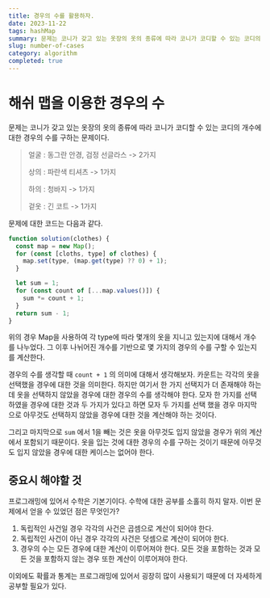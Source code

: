 ```yaml
---
title: 경우의 수를 활용하자.
date: 2023-11-22
tags: hashMap
summary: 문제는 코니가 갖고 있는 옷장의 옷의 종류에 따라 코니가 코디할 수 있는 코디의 개수에 대한 경우의 수를 구하는 문제이다. 경우의 수를 구하는 문제를 HashMap을 이용하여 어떻게 해결할 수 있는지에 대해서 알아보자.
slug: number-of-cases
category: algorithm
completed: true
---
```


# 해쉬 맵을 이용한 경우의 수

문제는 코니가 갖고 있는 옷장의 옷의 종류에 따라 코니가 코디할 수 있는 코디의 개수에 대한 경우의 수를 구하는 문제이다.

> 얼굴 : 동그란 안경, 검정 선글라스 -> 2가지
>
> 상의 : 파란색 티셔츠 -> 1가지
>
> 하의 : 청바지 -> 1가지
>
> 겉옷 : 긴 코트 -> 1가지

문제에 대한 코드는 다음과 같다.

```javascript
function solution(clothes) {
  const map = new Map();
  for (const [cloths, type] of clothes) {
    map.set(type, (map.get(type) ?? 0) + 1);
  }

  let sum = 1;
  for (const count of [...map.values()]) {
    sum *= count + 1;
  }
  return sum - 1;
}
```

위의 경우 Map을 사용하여 각 type에 따라 몇개의 옷을 지니고 있는지에 대해서 개수를 나누었다. 그 이후 나뉘어진 개수를 기반으로 몇 가지의 경우의 수를 구할 수 있는지를 계산한다.

경우의 수를 생각할 때 `count + 1` 의 의미에 대해서 생각해보자.
카운트는 각각의 옷을 선택했을 경우에 대한 것을 의미한다. 하지만 여기서 한 가지 선택지가 더 존재해야 하는데 옷을 선택하지 않았을 경우에 대한 경우의 수를 생각해야 한다. 모자 한 가지를 선택하였을 경우에 대한 것과 두 가지가 있다고 하면 모자 두 가지를 선택 했을 경우 마지막으로 아무것도 선택하지 않았을 경우에 대한 것을 계산해야 하는 것이다.

그리고 마지막으로 `sum` 에서 1을 빼는 것은 옷을 아무것도 입지 않았을 경우가 위의 계산에서 포함되기 때문이다. 옷을 입는 것에 대한 경우의 수를 구하는 것이기 때문에 아무것도 입지 않았을 경우에 대한 케이스는 없어야 한다.

## 중요시 해야할 것

프로그래밍에 있어서 수학은 기본기이다. 수학에 대한 공부를 소홀히 하지 말자. 이번 문제에서 얻을 수 있었던 점은 무엇인가?

1. 독립적인 사건일 경우 각각의 사건은 곱셈으로 계산이 되어야 한다.
2. 독립적인 사건이 아닌 경우 각각의 사건은 덧셈으로 계산이 되어야 한다.
3. 경우의 수는 모든 경우에 대한 계산이 이루어져야 한다. 모든 것을 포함하는 것과 모든 것을 포함하지 않는 경우 또한 계산이 이루어져야 한다.

이외에도 확률과 통계는 프로그래밍에 있어서 굉장히 많이 사용되기 때문에 더 자세하게 공부할 필요가 있다.
